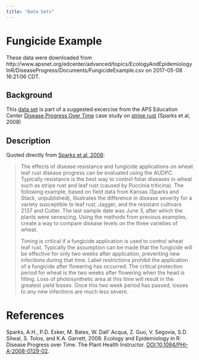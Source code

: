 ```yaml
---
title: "Data Sets"
---
```


# Fungicide Example

These data were downloaded from http://www.apsnet.org/edcenter/advanced/topics/EcologyAndEpidemiologyInR/DiseaseProgress/Documents/FungicideExample.csv
on 2017-05-08 16:21:06 CDT.

## Background

This [data set] is part of a suggested excercise from the APS Education Center
[Disease Progress Over Time] case study on [stripe rust] (Sparks et al, 2008)

## Description

Quoted directly from [Sparks et al, 2008][Disease Progress Over Time]:

> The effects of disease resistance and fungicide applications on wheat leaf
> rust disease progress can be evaluated using the AUDPC. Typically resistance is
> the best way to control foliar diseases in wheat such as stripe rust and leaf
> rust (caused by Puccinia triticina). The following example, based on field data
> from Kansas (Sparks and Stack, unpublished), illustrates the difference in
> disease severity for a variety susceptible to leaf rust, Jagger, and the
> resistant cultivars 2137 and Cutter. The last sample date was June 3, after
> which the plants were senescing. Using the methods from previous examples,
> create a way to compare disease levels on the three varieties of wheat.
>
> Timing is critical if a fungicide application is used to control wheat leaf
> rust. Typically the assumption can be made that the fungicide will be effective
> for only two weeks after application, preventing new infections during that
> time. Label restrictions prohibit the application of a fungicide after flowering
> has occurred. The critical protection period for wheat is the two weeks after
> flowering when the head is filling. Loss of photosynthetic area at this time
> will result in the greatest yield losses. Once this two week period has passed,
> losses to any new infections are much less severe.

# References

Sparks, A.H., P.D. Esker, M. Bates, W. Dall' Acqua, Z. Guo, V. Segovia, S.D.
Silwal, S. Tolos, and K.A. Garrett, 2008. Ecology and Epidemiology in R: Disease
Progress over Time. The Plant Health Instructor. 
[DOI:10.1094/PHI-A-2008-0129-02][Disease Progress Over Time].

[data set]: https://github.com/luckymehra/IntroR/blob/master/data/FungicideExample.csv
[Disease Progress Over Time]: http://dx.doi.org/10.1094/PHI-A-2008-0129-02
[stripe rust]: http://www.apsnet.org/edcenter/advanced/topics/EcologyAndEpidemiologyInR/DiseaseProgress/Pages/AUDPC.aspx "Using the area under the disease progress curve to compare disease severity"
